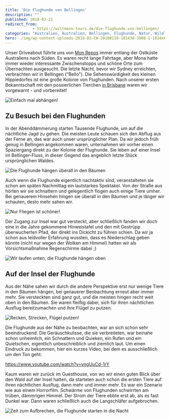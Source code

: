 ```yaml
---
title: 'Die Flughunde von Bellingen'
description: ""
published: 2018-03-22
redirect_from: 
            - https://wittmann-tours.de/die-flughunde-von-bellingen/
categories: "Australien, Australien, Bellingen, Flughunde, Natur, Wildlife"
hero: ./img/wp-content-uploads-2018-03-CW-20180110-181438-3908-1-1024x683.jpg
---
```

Unser Driveabout führte uns von [Mon Repos](http://wittmann-tours.de/die-schildkroeten-von-mon-repos/) immer entlang der Ostküste Australiens nach Süden. Es waren recht lange Fahrtage, aber Mona hatte immer wieder interessante Zwischenstopps und schöne Orte zum Übernachten ausgesucht. Die letzte Nacht, bevor wir Sydney erreichten, verbrachten wir in Bellingen ("Bello"). Die Sehenswürdigkeit des kleinen Hippiedorfes ist eine große Kolonie von Flughunden. Nach unserer ersten Bekanntschaft mit den possierlichen Tierchen [in Brisbane](http://wittmann-tours.de/erste-eindruecke-aus-australien-brisbane/) waren wir vorgewarnt - und vorbereitet!

![Einfach mal abhängen!](./img/wp-content-uploads-2018-03-CW-20180110-181438-3908-1-1024x683.jpg)

<!--more-->

## Zu Besuch bei den Flughunden

In der Abenddämmerung starten Tausende Flughunde, um auf die nächtliche Jagd zu gehen. Die meisten Leute schauen sich den Abflug aus der Ferne an, das war auch unser ursprünglicher Plan. Da wir jedoch früh genug in Bellingen angekommen waren, unternahmen wir vorher einen Spaziergang direkt zu der Kolonie der Flughunde. Sie leben auf einer Insel im Bellinger-Fluss, in dieser Gegend das angeblich letzte Stück ursprünglichen Waldes.

![Die Flughunde hängen überall in den Bäumen](./img/wp-content-uploads-2018-03-CW-20180110-171125-3799-1-1024x683.jpg)

Auch wenn die Flughunde eigentlich nachtaktiv sind, veranstalteten sie schon am späten Nachmittag ein lautstarkes Spektakel. Von der Straße aus hörten wir sie schnattern und gelegentlich flogen auch einige Tiere umher. Bei genauerem Hinsehen hingen sie überall in den Bäumen und je länger wir schauten, desto mehr sahen wir.

![Nur Fliegen ist schöner!](./img/wp-content-uploads-2018-03-CW-20180110-173212-3837-1-1024x683.jpg)

Der Zugang zur Insel war gut versteckt, aber schließlich fanden wir doch eine in die Jahre gekommene Hinweistafel und den mit Gestrüpp überwucherten Pfad, der direkt ins Dickicht zu führen schien. Da wir ja schon aus leidvoller Erfahrung wussten, dass es Niederschlag geben könnte (nicht nur wegen der Wolken am Himmel) hatten wir als Vorsichtsmaßnahme Regenschirme dabei ;)

![Wir laufen unten, die Flughunde hängen oben](./img/wp-content-uploads-2018-03-CW-20180110-180349-4919-1-1024x683.jpg)

## Auf der Insel der Flughunde

Aus der Nähe sahen wir durch die andere Perspektive erst nur wenige Tiere in den Bäumen hängen, bei genauerer Beobachtung erneut aber immer mehr. Sie versteckten sind ganz gut, und die meisten hingen recht weit oben in den Bäumen. Sie waren fleißig dabei, sich für ihren nächtlichen Ausflug bereitzumachen und ihre Flügel zu putzen.

![Recken, Strecken, Flügel putzen!](http://wittmann-tours.de/wp-content/uploads/2018/03/CW-20180110-180307-3897-1-1024x683.jpg)

Die Flughunde aus der Nähe zu beobachten, war an sich schon sehr beeindruckend. Die Geräuschkulisse, die sie verbreiteten, war beinahe schon unheimlich, ein Schnattern und Quieken, ein Rufen und ein Quietschen, eigentlich unbeschreiblich und ziemlich laut. Um einen Eindruck zu bekommen, hier ein kurzes Video, bei dem es ausschließlich um den Ton geht:

https://www.youtube.com/watch?v=vngUuCd-1rY

Kaum waren wir zurück im Guesthouse, von wo wir einen guten Blick über den Wald auf der Insel hatten, da starteten auch schon die ersten Tiere auf ihren nächtlichen Ausflug, dann mehr und immer mehr. Es war ein Szenario wie aus einem Horrorfilm. Schwärme von Flughunden schwirrten am trüben, dämmrigen Himmel. Der Strom der Tiere ebbte erst ab, als es fast Dunkel war. Dann waren schließlich auch die Langschläfer aufgebrochen.

![Zeit zum Aufbrechen, die Flughunde starten in die Nacht](./img/wp-content-uploads-2018-03-CW-20180110-185007-3922-1-1024x683.jpg)

